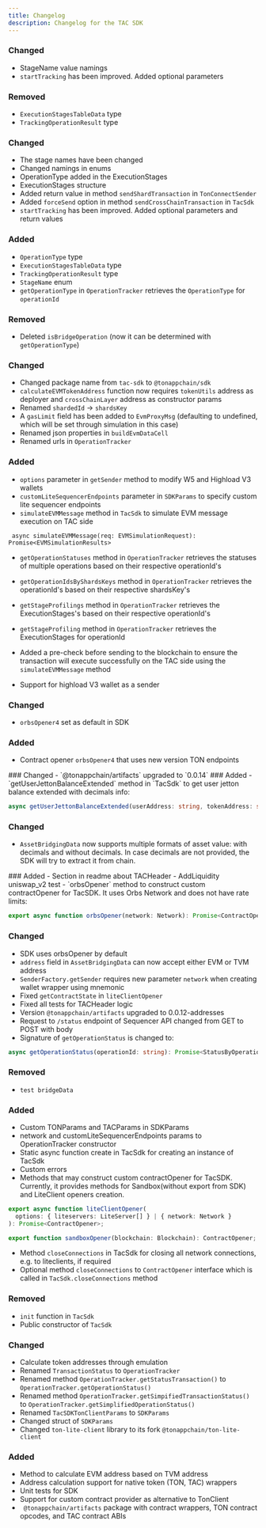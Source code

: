```yaml
---
title: Changelog
description: Changelog for the TAC SDK
---
```


<Update label="v0.5.2" description="2025-03-12">

### Changed

- StageName value namings
- `startTracking` has been improved. Added optional parameters

### Removed

- `ExecutionStagesTableData` type
- `TrackingOperationResult` type

</Update>

<Update label="v0.5.1" description="2025-03-10">

### Changed

- The stage names have been changed
- Changed namings in enums
- OperationType added in the ExecutionStages
- ExecutionStages structure
- Added return value in method `sendShardTransaction` in `TonConnectSender`
- Added `forceSend` option in method `sendCrossChainTransaction` in `TacSdk`
- `startTracking` has been improved. Added optional parameters and return values

### Added

- `OperationType` type
- `ExecutionStagesTableData` type
- `TrackingOperationResult` type
- `StageName` enum
- `getOperationType` in `OperationTracker` retrieves the `OperationType` for `operationId`

### Removed

- Deleted `isBridgeOperation` (now it can be determined with `getOperationType`)

</Update>

<Update label="v0.5.0" description="2025-03-03">

### Changed

- Changed package name from `tac-sdk` to `@tonappchain/sdk`
- `calculateEVMTokenAddress` function now requires `tokenUtils` address as deployer and `crossChainLayer` address as constructor params
- Renamed `shardedId` -> `shardsKey`
- A `gasLimit` field has been added to `EvmProxyMsg` (defaulting to undefined, which will be set through simulation in this case)
- Renamed json properties in `buildEvmDataCell`
- Renamed urls in `OperationTracker`

### Added

- `options` parameter in `getSender` method to modify W5 and Highload V3 wallets
- `customLiteSequencerEndpoints` parameter in `SDKParams` to specify custom lite sequencer endpoints
- `simulateEVMMessage` method in `TacSdk` to simulate EVM message execution on TAC side

```
 async simulateEVMMessage(req: EVMSimulationRequest): Promise<EVMSimulationResults>
```

- `getOperationStatuses` method in `OperationTracker` retrieves the statuses of multiple operations based on their respective operationId's

- `getOperationIdsByShardsKeys` method in `OperationTracker` retrieves the operationId's based on their respective shardsKey's

- `getStageProfilings` method in `OperationTracker` retrieves the ExecutionStages's based on their respective operationId's

- `getStageProfiling` method in `OperationTracker` retrieves the ExecutionStages for operationId

- Added a pre-check before sending to the blockchain to ensure the transaction will execute successfully on the TAC side using the `simulateEVMMessage` method

- Support for highload V3 wallet as a sender

</Update>

<Update label="v0.4.2" description="2025-02-05">

### Changed

- `orbsOpener4` set as default in SDK

### Added

- Contract opener `orbsOpener4` that uses new version TON endpoints

</Update>

<Update label="v0.4.1" description="2025-02-05">
  ### Changed - `@tonappchain/artifacts` upgraded to `0.0.14`
</Update>

<Update label="v0.4.0" description="2025-02-03">
### Added
- `getUserJettonBalanceExtended` method in `TacSdk` to get user jetton balance extended with decimals info:

```typescript
async getUserJettonBalanceExtended(userAddress: string, tokenAddress: string): Promise<UserWalletBalanceExtended>
```

### Changed

- `AssetBridgingData` now supports multiple formats of asset value: with decimals and without decimals. In case decimals are not provided, the SDK will try to extract it from chain.

</Update>

<Update label="v0.3.7" description="2025-01-29">
### Added
- Section in readme about TACHeader
- AddLiquidity uniswap_v2 test
- `orbsOpener` method to construct custom contractOpener for TacSDK. It uses Orbs Network and does not have rate limits:

```typescript
export async function orbsOpener(network: Network): Promise<ContractOpener>;
```

### Changed

- SDK uses orbsOpener by default
- `address` field in `AssetBridgingData` can now accept either EVM or TVM address
- `SenderFactory.getSender` requires new parameter `network` when creating wallet wrapper using mnemonic
- Fixed `getContractState` in `liteClientOpener`
- Fixed all tests for TACHeader logic
- Version `@tonappchain/artifacts` upgraded to 0.0.12-addresses
- Request to `/status` endpoint of Sequencer API changed from GET to POST with body
- Signature of `getOperationStatus` is changed to:

```typescript
async getOperationStatus(operationId: string): Promise<StatusByOperationId>
```

### Removed

- `test bridgeData`

</Update>

<Update label="v0.3.6" description="2025-01-15">

### Added

- Custom TONParams and TACParams in SDKParams
- network and customLiteSequencerEndpoints params to OperationTracker constructor
- Static async function create in TacSdk for creating an instance of TacSdk
- Custom errors
- Methods that may construct custom contractOpener for TacSDK. Currently, it provides methods for Sandbox(without export from SDK) and LiteClient openers creation.

```typescript
export async function liteClientOpener(
  options: { liteservers: LiteServer[] } | { network: Network }
): Promise<ContractOpener>;

export function sandboxOpener(blockchain: Blockchain): ContractOpener;
```

- Method `closeConnections` in TacSdk for closing all network connections, e.g. to liteclients, if required
- Optional method `closeConnections` to `ContractOpener` interface which is called in `TacSdk.closeConnections` method

### Removed

- `init` function in `TacSdk`
- Public constructor of `TacSdk`

### Changed

- Calculate token addresses through emulation
- Renamed `TransactionStatus` to `OperationTracker`
- Renamed method `OperationTracker.getStatusTransaction()` to `OperationTracker.getOperationStatus()`
- Renamed method `OperationTracker.getSimpifiedTransactionStatus()` to `OperationTracker.getSimplifiedOperationStatus()`
- Renamed `TacSDKTonClientParams` to `SDKParams`
- Changed struct of `SDKParams`
- Changed `ton-lite-client` library to its fork `@tonappchain/ton-lite-client`

</Update>

<Update label="v0.3.5" description="2024-12-24">

### Added

- Method to calculate EVM address based on TVM address
- Address calculation support for native token (TON, TAC) wrappers
- Unit tests for SDK
- Support for custom contract provider as alternative to TonClient
- ` @tonappchain/artifacts` package with contract wrappers, TON contract opcodes, and TAC contract ABIs

</Update>
